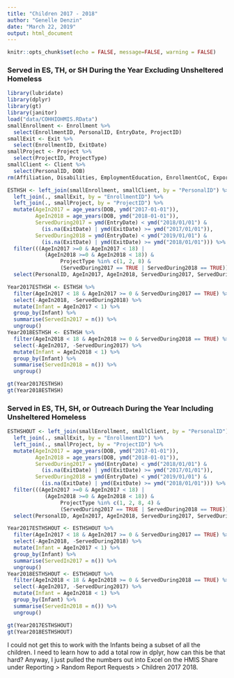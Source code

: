 ```yaml
---
title: "Children 2017 - 2018"
author: "Genelle Denzin"
date: "March 22, 2019"
output: html_document
---
```


```r
knitr::opts_chunk$set(echo = FALSE, message=FALSE, warning = FALSE)
```

### Served in ES, TH, or SH During the Year Excluding Unsheltered Homeless

```r
library(lubridate)
library(dplyr)
library(gt)
library(janitor)
load("data/COHHIOHMIS.RData")
smallEnrollment <- Enrollment %>% 
  select(EnrollmentID, PersonalID, EntryDate, ProjectID)
smallExit <- Exit %>%
  select(EnrollmentID, ExitDate)
smallProject <- Project %>%
  select(ProjectID, ProjectType)
smallClient <- Client %>%
  select(PersonalID, DOB)
rm(Affiliation, Disabilities, EmploymentEducation, EnrollmentCoC, Export, Funder, Geography, HealthAndDV, IncomeBenefits, Inventory, Organization, ProjectCoC, Scores, Services, Users)
```



```r
ESTHSH <- left_join(smallEnrollment, smallClient, by = "PersonalID") %>%
  left_join(., smallExit, by = "EnrollmentID") %>%
  left_join(., smallProject, by = "ProjectID") %>%
  mutate(AgeIn2017 = age_years(DOB, ymd("2017-01-01")),
         AgeIn2018 = age_years(DOB, ymd("2018-01-01")),
         ServedDuring2017 = ymd(EntryDate) < ymd("2018/01/01") &
           (is.na(ExitDate) | ymd(ExitDate) >= ymd("2017/01/01")),
         ServedDuring2018 = ymd(EntryDate) < ymd("2019/01/01") &
           (is.na(ExitDate) | ymd(ExitDate) >= ymd("2018/01/01"))) %>% 
  filter(((AgeIn2017 >=0 & AgeIn2017 < 18) | 
            (AgeIn2018 >=0 & AgeIn2018 < 18)) &
                 ProjectType %in% c(1, 2, 8) &
                 (ServedDuring2017 == TRUE | ServedDuring2018 == TRUE)) %>%
  select(PersonalID, AgeIn2017, AgeIn2018, ServedDuring2017, ServedDuring2018)

Year2017ESTHSH <- ESTHSH %>%
  filter(AgeIn2017 < 18 & AgeIn2017 >= 0 & ServedDuring2017 == TRUE) %>%
  select(-AgeIn2018, -ServedDuring2018) %>%
  mutate(Infant = AgeIn2017 < 1) %>%
  group_by(Infant) %>%
  summarise(ServedIn2017 = n()) %>%
  ungroup()
Year2018ESTHSH <- ESTHSH %>%
  filter(AgeIn2018 < 18 & AgeIn2018 >= 0 & ServedDuring2018 == TRUE) %>%
  select(-AgeIn2017, -ServedDuring2017) %>%
  mutate(Infant = AgeIn2018 < 1) %>%
  group_by(Infant) %>%
  summarise(ServedIn2018 = n()) %>%
  ungroup()

gt(Year2017ESTHSH)
gt(Year2018ESTHSH)
```



### Served in ES, TH, SH, or Outreach During the Year Including Unsheltered Homeless

```r
ESTHSHOUT <- left_join(smallEnrollment, smallClient, by = "PersonalID") %>%
  left_join(., smallExit, by = "EnrollmentID") %>%
  left_join(., smallProject, by = "ProjectID") %>%
  mutate(AgeIn2017 = age_years(DOB, ymd("2017-01-01")),
         AgeIn2018 = age_years(DOB, ymd("2018-01-01")),
         ServedDuring2017 = ymd(EntryDate) < ymd("2018/01/01") &
           (is.na(ExitDate) | ymd(ExitDate) >= ymd("2017/01/01")),
         ServedDuring2018 = ymd(EntryDate) < ymd("2019/01/01") &
           (is.na(ExitDate) | ymd(ExitDate) >= ymd("2018/01/01"))) %>% 
  filter(((AgeIn2017 >=0 & AgeIn2017 < 18) | 
            (AgeIn2018 >=0 & AgeIn2018 < 18)) &
                 ProjectType %in% c(1, 2, 8, 4) &
                 (ServedDuring2017 == TRUE | ServedDuring2018 == TRUE)) %>%
  select(PersonalID, AgeIn2017, AgeIn2018, ServedDuring2017, ServedDuring2018)

Year2017ESTHSHOUT <- ESTHSHOUT %>%
  filter(AgeIn2017 < 18 & AgeIn2017 >= 0 & ServedDuring2017 == TRUE) %>%
  select(-AgeIn2018, -ServedDuring2018) %>%
  mutate(Infant = AgeIn2017 < 1) %>%
  group_by(Infant) %>%
  summarise(ServedIn2017 = n()) %>%
  ungroup()
Year2018ESTHSHOUT <- ESTHSHOUT %>%
  filter(AgeIn2018 < 18 & AgeIn2018 >= 0 & ServedDuring2018 == TRUE) %>%
  select(-AgeIn2017, -ServedDuring2017) %>%
  mutate(Infant = AgeIn2018 < 1) %>%
  group_by(Infant) %>%
  summarise(ServedIn2018 = n()) %>%
  ungroup()

gt(Year2017ESTHSHOUT)
gt(Year2018ESTHSHOUT)
```

I could not get this to work with the Infants being a subset of all the children. I need to learn how to add a total row in dplyr, how can this be that hard? Anyway, I just pulled the numbers out into Excel on the HMIS Share under Reporting > Random Report Requests > Children 2017 2018.